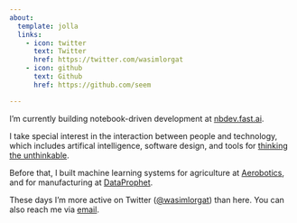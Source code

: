 ```yaml
---
about:
  template: jolla
  links:
    - icon: twitter
      text: Twitter
      href: https://twitter.com/wasimlorgat
    - icon: github
      text: Github
      href: https://github.com/seem

---
```


I'm currently building notebook-driven development at [nbdev.fast.ai](https://nbdev.fast.ai/).

I take special interest in the interaction between people and technology, which includes artifical intelligence, software design, and tools for [thinking the unthinkable](http://worrydream.com/MediaForThinkingTheUnthinkable/).

Before that, I built machine learning systems for agriculture at [Aerobotics](https://www.aerobotics.com/),<br>and for manufacturing at [DataProphet](https://dataprophet.com/).

These days I'm more active on Twitter ([@wasimlorgat](https://twitter.com/wasimlorgat)) than here. You can also reach me via [email](mailto:mwlorgat@gmail.com).

